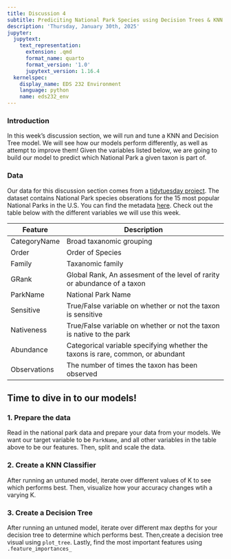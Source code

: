 ```yaml
---
title: Discussion 4
subtitle: Prediciting National Park Species using Decision Trees & KNN
description: 'Thursday, January 30th, 2025'
jupyter:
  jupytext:
    text_representation:
      extension: .qmd
      format_name: quarto
      format_version: '1.0'
      jupytext_version: 1.16.4
  kernelspec:
    display_name: EDS 232 Environment
    language: python
    name: eds232_env
---
```


### Introduction

In this week's discussion section, we will run and tune a KNN and Decision Tree model. We will see how our models perform differently, as well as attempt to improve them!  Given the variables listed below, we are going to build our model to predict which National Park a given taxon is part of. 

### Data 

Our data for this discussion section comes from a [tidytuesday project](https://github.com/rfordatascience/tidytuesday). The dataset contains National Park species obserations for the 15 most popular National Parks in the U.S. You can find the metadata [here](https://irma.nps.gov/content/npspecies/Help/docs/NPSpecies_User_Guide.pdf). Check out the table below with the different variables we will use this week. 

| Feature                     | Description                                                                                   |
|-----------------------------|-----------------------------------------------------------------------------------------------|
| CategoryName        |   Broad taxanomic grouping                       |
| Order                |       Order of Species                            |
| Family                   |       Taxanomic family                                             |
| GRank                   |     Global Rank, An assesment of the level of rarity or abundance of a taxon                                                  |
| ParkName              |          National Park Name                                                         |
| Sensitive                |   True/False variable on whether or not the taxon is sensitive                            |
| Nativeness   | True/False variable on whether or not the taxon is native to the park   |
| Abundance           | Categorical variable specifying whether the taxons is rare, common, or abundant|
| Observations           | The number of times the taxon has been observed |

## Time to dive in to our models!

### 1. Prepare the data

Read in the national park data and prepare your data from your models. We want our target variable to be `ParkName`, and all other variables in the table above to be our features. Then, split and scale the data. 

### 2. Create a KNN Classifier 
After running an untuned model, iterate over different values of K to see which performs best. Then, visualize how your accuracy changes wtih a varying K.

### 3. Create a Decision Tree
After running an untuned model, iterate over different max depths for your decision tree to determine which performs best. Then,create a decision tree visual using `plot_tree`. Lastly, find the most important features using `.feature_importances_`
